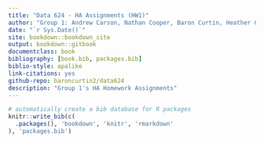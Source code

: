 ```yaml
--- 
title: "Data 624 - HA Assignments (HW1)"
author: "Group 1: Andrew Carson, Nathan Cooper, Baron Curtin, Heather Geiger, Alejandro Osborne"
date: "`r Sys.Date()`"
site: bookdown::bookdown_site
output: bookdown::gitbook
documentclass: book
bibliography: [book.bib, packages.bib]
biblio-style: apalike
link-citations: yes
github-repo: baroncurtin2/data624
description: "Group 1's HA Homework Assignments"
---
```


```r
# automatically create a bib database for R packages
knitr::write_bib(c(
  .packages(), 'bookdown', 'knitr', 'rmarkdown'
), 'packages.bib')
```
